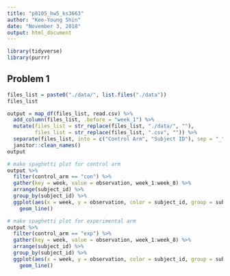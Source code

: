 ```yaml
---
title: "p8105_hw5_ks3663"
author: "Kee-Young Shin"
date: "November 3, 2018"
output: html_document
---
```


```r
library(tidyverse)
library(purrr)

```

## Problem 1
```r

files_list = paste0("./data/", list.files("./data"))
files_list

output = map_df(files_list, read.csv) %>% 
  add_column(files_list, .before = "week_1") %>% 
  mutate(files_list = str_replace(files_list, "./data/", ""),
         files_list = str_replace(files_list, ".csv", "")) %>% 
  separate(files_list, into = c("Control Arm", "Subject ID"), sep = "_") %>% 
  janitor::clean_names()
output

```

```r

# make spaghetti plot for control arm
output %>% 
  filter(control_arm == "con") %>% 
  gather(key = week, value = observation, week_1:week_8) %>% 
  arrange(subject_id) %>% 
  group_by(subject_id) %>% 
  ggplot(aes(x = week, y = observation, color = subject_id, group = subject_id)) + 
    geom_line()

# make spaghetti plot for experimental arm
output %>% 
  filter(control_arm == "exp") %>% 
  gather(key = week, value = observation, week_1:week_8) %>% 
  arrange(subject_id) %>% 
  group_by(subject_id) %>% 
  ggplot(aes(x = week, y = observation, color = subject_id, group = subject_id)) + 
    geom_line()
```

